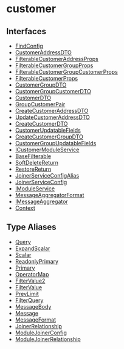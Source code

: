 
# customer

## Interfaces

- [FindConfig](../customer/interfaces/customer.FindConfig.mdx)
- [CustomerAddressDTO](../customer/interfaces/customer.CustomerAddressDTO.mdx)
- [FilterableCustomerAddressProps](../customer/interfaces/customer.FilterableCustomerAddressProps.mdx)
- [FilterableCustomerGroupProps](../customer/interfaces/customer.FilterableCustomerGroupProps.mdx)
- [FilterableCustomerGroupCustomerProps](../customer/interfaces/customer.FilterableCustomerGroupCustomerProps.mdx)
- [FilterableCustomerProps](../customer/interfaces/customer.FilterableCustomerProps.mdx)
- [CustomerGroupDTO](../customer/interfaces/customer.CustomerGroupDTO.mdx)
- [CustomerGroupCustomerDTO](../customer/interfaces/customer.CustomerGroupCustomerDTO.mdx)
- [CustomerDTO](../customer/interfaces/customer.CustomerDTO.mdx)
- [GroupCustomerPair](../customer/interfaces/customer.GroupCustomerPair.mdx)
- [CreateCustomerAddressDTO](../customer/interfaces/customer.CreateCustomerAddressDTO.mdx)
- [UpdateCustomerAddressDTO](../customer/interfaces/customer.UpdateCustomerAddressDTO.mdx)
- [CreateCustomerDTO](../customer/interfaces/customer.CreateCustomerDTO.mdx)
- [CustomerUpdatableFields](../customer/interfaces/customer.CustomerUpdatableFields.mdx)
- [CreateCustomerGroupDTO](../customer/interfaces/customer.CreateCustomerGroupDTO.mdx)
- [CustomerGroupUpdatableFields](../customer/interfaces/customer.CustomerGroupUpdatableFields.mdx)
- [ICustomerModuleService](../customer/interfaces/customer.ICustomerModuleService.mdx)
- [BaseFilterable](../customer/interfaces/customer.BaseFilterable.mdx)
- [SoftDeleteReturn](../customer/interfaces/customer.SoftDeleteReturn.mdx)
- [RestoreReturn](../customer/interfaces/customer.RestoreReturn.mdx)
- [JoinerServiceConfigAlias](../customer/interfaces/customer.JoinerServiceConfigAlias.mdx)
- [JoinerServiceConfig](../customer/interfaces/customer.JoinerServiceConfig.mdx)
- [IModuleService](../customer/interfaces/customer.IModuleService.mdx)
- [MessageAggregatorFormat](../customer/interfaces/customer.MessageAggregatorFormat.mdx)
- [IMessageAggregator](../customer/interfaces/customer.IMessageAggregator.mdx)
- [Context](../customer/interfaces/customer.Context.mdx)

## Type Aliases

- [Query](../customer/types/customer.Query.mdx)
- [ExpandScalar](../customer/types/customer.ExpandScalar.mdx)
- [Scalar](../customer/types/customer.Scalar.mdx)
- [ReadonlyPrimary](../customer/types/customer.ReadonlyPrimary.mdx)
- [Primary](../customer/types/customer.Primary.mdx)
- [OperatorMap](../customer/types/customer.OperatorMap.mdx)
- [FilterValue2](../customer/types/customer.FilterValue2.mdx)
- [FilterValue](../customer/types/customer.FilterValue.mdx)
- [PrevLimit](../customer/types/customer.PrevLimit.mdx)
- [FilterQuery](../customer/types/customer.FilterQuery.mdx)
- [MessageBody](../customer/types/customer.MessageBody.mdx)
- [Message](../customer/types/customer.Message.mdx)
- [MessageFormat](../customer/types/customer.MessageFormat.mdx)
- [JoinerRelationship](../customer/types/customer.JoinerRelationship.mdx)
- [ModuleJoinerConfig](../customer/types/customer.ModuleJoinerConfig.mdx)
- [ModuleJoinerRelationship](../customer/types/customer.ModuleJoinerRelationship.mdx)
